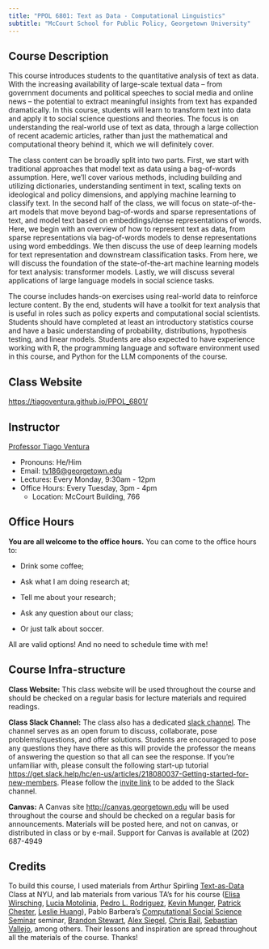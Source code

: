 ```yaml
---
title: "PPOL 6801: Text as Data - Computational Linguistics"
subtitle: "McCourt School for Public Policy, Georgetown University"
---
```


## Course Description

This course introduces students to the quantitative analysis of text as data. With the increasing availability of large-scale textual data – from government documents and political speeches to social media and online news – the potential to extract meaningful insights from text has expanded dramatically. In this course, students will learn to transform text into data and apply it to social science questions and theories. The focus is on understanding the real-world use of text as data, through a large collection of recent academic articles, rather than just the mathematical and computational theory behind it, which we will definitely cover.

The class content can be broadly split into two parts. First, we start with traditional approaches that model text as data using a bag-of-words assumption. Here, we'll cover various methods, including building and utilizing dictionaries, understanding sentiment in text, scaling texts on ideological and policy dimensions, and applying machine learning to classify text. In the second half of the class, we will focus on state-of-the-art models that move beyond bag-of-words and sparse representations of text, and model text based on embeddings/dense representations of words. Here, we begin with an overview of how to represent text as data, from sparse representations via bag-of-words models to dense representations using word embeddings. We then discuss the use of deep learning models for text representation and downstream classification tasks. From here, we will discuss the foundation of the state-of-the-art machine learning models for text analysis: transformer models. Lastly, we will discuss several applications of large language models in social science tasks.

The course includes hands-on exercises using real-world data to reinforce lecture content. By the end, students will have a toolkit for text analysis that is useful in roles such as policy experts and computational social scientists. Students should have completed at least an introductory statistics course and have a basic understanding of probability, distributions, hypothesis testing, and linear models. Students are also expected to have experience working with R, the programming language and software environment used in this course, and Python for the LLM components of the course.

## Class Website

<https://tiagoventura.github.io/PPOL_6801/>

## Instructor

[Professor Tiago Ventura](https://www.venturatiago.com/)

-   Pronouns: He/Him
-   Email: [tv186\@georgetown.edu](mailto:tv186@georgetown.edu)
-   Lectures: Every Monday, 9:30am - 12pm
-   Office Hours: Every Tuesday, 3pm - 4pm
    -   Location: McCourt Building, 766

## Office Hours

**You are all welcome to the office hours.** You can come to the office hours to:

-   Drink some coffee;

-   Ask what I am doing research at;

-   Tell me about your research;

-   Ask any question about our class;

-   Or just talk about soccer.

All are valid options! And no need to schedule time with me!

## Course Infra-structure

**Class Website:** This class website will be used throughout the course and should be checked on a regular basis for lecture materials and required readings.

**Class Slack Channel:** The class also has a dedicated [slack channel](https://join.slack.com/t/ppol68012025/shared_invite/zt-3c33fiq9f-_YQ2c1p660cGIk~zLyaH7Q). The channel serves as an open forum to discuss, collaborate, pose problems/questions, and offer solutions. Students are encouraged to pose any questions they have there as this will provide the professor the means of answering the question so that all can see the response. If you're unfamiliar with, please consult the following start-up tutorial <https://get.slack.help/hc/en-us/articles/218080037-Getting-started-for-new-members>. Please follow the [invite link](https://join.slack.com/t/ppol68012025/shared_invite/zt-3c33fiq9f-_YQ2c1p660cGIk~zLyaH7Q) to be added to the Slack channel.

**Canvas:** A Canvas site <http://canvas.georgetown.edu> will be used throughout the course and should be checked on a regular basis for announcements. Materials will be posted here, and not on canvas, or distributed in class or by e-mail. Support for Canvas is available at (202) 687-4949

## Credits

To build this course, I used materials from Arthur Spirling [Text-as-Data](https://github.com/ArthurSpirling/text-as-data-class-spring2021) Class at NYU, and lab materials from various TA's for his course ([Elisa Wirsching](https://elisawirsching.github.io/), [Lucia Motolinia](https://sites.wustl.edu/luciamotolinia/), [Pedro L. Rodriguez](http://prodriguezsosa.com/), [Kevin Munger](http://www.kevinmunger.com/), [Patrick Chester](https://patrickjchester.com/), [Leslie Huang](https://leslie-huang.github.io/)), Pablo Barbera's [Computational Social Science Seminar](http://pablobarbera.com/POIR613/index.html) seminar, [Brandon Stewart](https://bstewart.scholar.princeton.edu/), [Alex Siegel](https://aasiegel.github.io/website/website-main/), [Chris Bail](https://www.chrisbail.net/), [Sebastian Vallejo](https://www.svallejovera.com/), among others. Their lessons and inspiration are spread throughout all the materials of the course. Thanks!
